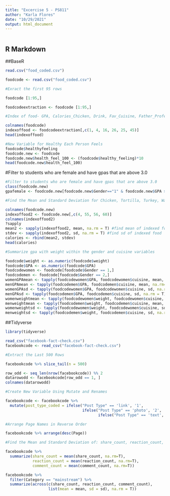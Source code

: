 ```yaml
---
title: "Excercise 5 - PS811"
author: "Karla Flores"
date: "10/29/2021"
output: html_document
---
```


```r

```

## R Markdown

##BaseR

```r

read.csv("food_coded.csv")
```

```r

foodcode <- read.csv("food_coded.csv")


```

```r

#Exract the first 95 rows

foodcode [1:95,]

foodcodeextraction <- foodcode [1:95,]


```

```r
#Index of food- GPA, Calories_Chicken, Drink, Fav_Cuisine, Father_Profession, Mother_Profession  

colnames(foodcode)
indexoffood <- foodcodeextraction[,c(1, 4, 16, 26, 25, 45)]
head(indexoffood)


```
```r

#New Variable for Healthy Each Person Feels 
foodcode$healthyfeeling
foodcode.new <- foodcode
foodcode.new$health_feel_100 <- (foodcode$healthy_feeling)*10
head(foodcode.new$health_feel_100)
```

#Filter to students who are female and have gpas that are above 3.0
```r

#Filter to students who are female and have gpas that are above 3.0
class(foodcode.new)
gpafemale <- foodcode.new[foodcode.new$Gender=="1" & foodcode.new$GPA > 3.0,]
```

```r

#Find the Mean and Standard Deviation for Chicken, Tortilla, Turkey, Waffle 

colnames(foodcode.new)
indexoffood2 <- foodcode.new[,c(4, 55, 56, 60)]
colnames(indexoffood2)
?sapply
mean2 <- sapply(indexoffood2, mean, na.rm = T) #find mean of indexed food
stdev <- sapply(indexoffood2, sd, na.rm = T) #find sd of indexed food
calories <- rbind(mean2, stdev)
head(calories)
```


```r

#Summarize gpa with weight within the gender and cuisine variables

foodcode$weight <- as.numeric(foodcode$weight)
foodcode$GPA <- as.numeric(foodcode$GPA)
foodcodewomen <- foodcode[foodcode$Gender == 1,]
foodcodemen <- foodcode[foodcode$Gender == 2,]
womenGPAmean <- tapply(foodcodewomen$GPA, foodcodewomen$cuisine, mean, na.rm=T)
menGPAmean <- tapply(foodcodemen$GPA, foodcodemen$cuisine, mean, na.rm=T)
womenGPAsd <- tapply(foodcodewomen$GPA, foodcodewomen$cuisine, sd, na.rm = T)
menGPAsd <- tapply(foodcodemen$GPA, foodcodemen$cuisine, sd, na.rm = T)
womenweightmean <- tapply(foodcodewomen$weight, foodcodewomen$cuisine, mean, na.rm = T)
menweightmean <- tapply(foodcodemen$weight, foodcodemen$cuisine, mean, na.rm = T)
womenweightsd <- tapply(foodcodewomen$weight, foodcodewomen$cuisine, sd, na.rm = T)
menweightsd <- tapply(foodcodemen$weight, foodcodemen$cuisine, sd, na.rm = T)

```

##Tidyverse

```r
library(tidyverse)

read_csv("facebook-fact-check.csv")
facebookcode <- read_csv("facebook-fact-check.csv")

```
```r

#Extract the Last 500 Rows

facebookcode %>% slice_tail(n = 500)

```
```r

row_odd <- seq_len(nrow(facebookcode)) %% 2 
datarowodd <- facebookcode[row_odd == 1, ]
colnames(datarowodd)

```

```r

#Create New Variable Using Mutate and Renames

facebookcode <- facebookcode %>% 
  mutate(post_type_coded = ifelse("Post Type" == 'link', '1',
                                  ifelse("Post Type" == 'photo', '2', 
                                         ifelse("Post Type" == 'text', '3','4'))))

```

```r

#Arrange Page Names in Reverse Order 

facebookcode %>% arrange(desc(Page))

```
```r

#Find the Mean and Standard Deviation of: share_count, reaction_count, comment_count

facebookcode %>% 
  summarize(share_count = mean(share_count, na.rm=T),
            reaction_count = mean(reaction_count, na.rm=T),
            comment_count = mean(comment_count, na.rm=T))


```
```r

facebookcode %>% 
  filter(Category == "mainstream") %>% 
  summarize(across(c(share_count, reaction_count, comment_count), 
                   list(mean = mean, sd = sd), na.rm = T)) 

```


